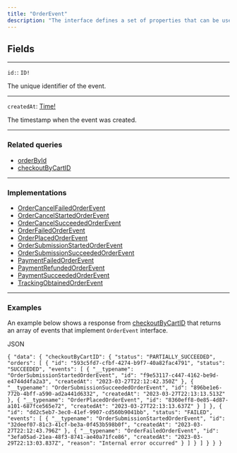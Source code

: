 ```yaml
---
title: "OrderEvent"
description: "The interface defines a set of properties that can be used to represent an event related to an order. An order event typically represents a change in the status or state of an order, such as when an order is placed, failed, or succeed."
---
```


## Fields

---

`id:`: `ID!`

The unique identifier of the event.

---

`createdAt`: [Time!](/reference/time)

The timestamp when the event was created.

---

### Related queries

* [orderById](/reference/orderbyid-new)
* [checkoutByCartID](/reference/orderbyid)

---

### Implementations

* [OrderCancelFailedOrderEvent](/reference/ordercancelfailedorderevent)
* [OrderCancelStartedOrderEvent](/reference/ordercancelstartedorderevent)
* [OrderCancelSucceededOrderEvent](/reference/ordercancelsucceededorderevent)
* [OrderFailedOrderEvent](/reference/orderfailedorderevent)
* [OrderPlacedOrderEvent](/reference/orderplacedorderevent)
* [OrderSubmissionStartedOrderEvent](/reference/ordersubmissionstartedorderevent)
* [OrderSubmissionSucceededOrderEvent](/reference/ordersubmissionsucceededorderevent)
* [PaymentFailedOrderEvent](/reference/paymentfailedorderevent)
* [PaymentRefundedOrderEvent](/reference/paymentrefundedorderevent)
* [PaymentSucceededOrderEvent](/reference/paymentsucceededorderevent)
* [TrackingObtainedOrderEvent](/reference/trackingobtainedorderevent)

---

### Examples

An example below shows a response from [checkoutByCartID](/reference/orderbyid) that returns an array of events that implement `OrderEvent` interface.

JSON

`{
    "data": {
        "checkoutByCartID": {
            "status": "PARTIALLY_SUCCEEDED",
            "orders": [
                {
                    "id": "593c5fd7-cfbf-4274-b9f7-40a82fac4791",
                    "status": "SUCCEEDED",
                    "events": [
                        {
                            "__typename": "OrderSubmissionStartedOrderEvent",
                            "id": "f9e53117-c447-4162-be9d-e4744d4fa2a3",
                            "createdAt": "2023-03-27T22:12:42.350Z"
                        },
                        {
                            "__typename": "OrderSubmissionSucceededOrderEvent",
                            "id": "896be1e6-772b-4bff-a590-ad2a441d6332",
                            "createdAt": "2023-03-27T22:13:13.513Z"
                        },
                        {
                            "__typename": "OrderPlacedOrderEvent",
                            "id": "8360eff8-0e85-4d87-a101-687fce565e72",
                            "createdAt": "2023-03-27T22:13:13.637Z"
                        }
                    ]
                },
                {
                    "id": "dd2c5eb7-3ec0-41ef-9907-cd560b9041bb",
                    "status": "FAILED",
                    "events": [
                        {
                            "__typename": "OrderSubmissionStartedOrderEvent",
                            "id": "32deef07-81c3-41cf-be3a-0f453b598b0f",
                            "createdAt": "2023-03-27T22:12:43.796Z"
                        },
                        {
                            "__typename": "OrderFailedOrderEvent",
                            "id": "3efa05ad-21ea-48f3-8741-ae40a71fce86",
                            "createdAt": "2023-03-29T22:13:03.837Z",
                            "reason": "Internal error occurred"
                        }
                    ]
                }
            ]
        }
    }
}
`